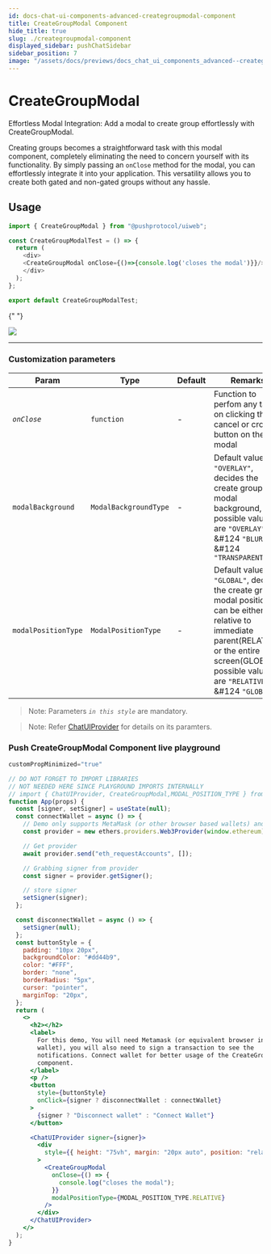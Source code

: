 ```yaml
---
id: docs-chat-ui-components-advanced-creategroupmodal-component
title: CreateGroupModal Component
hide_title: true
slug: ./creategroupmodal-component
displayed_sidebar: pushChatSidebar
sidebar_position: 7
image: "/assets/docs/previews/docs_chat_ui_components_advanced--creategroupmodal_component.png"
---
```


# CreateGroupModal

Effortless Modal Integration: Add a modal to create group effortlessly with CreateGroupModal.

Creating groups becomes a straightforward task with this modal component, completely eliminating the need to concern yourself with its functionality. By simply passing an `onClose` method for the modal, you can effortlessly integrate it into your application. This versatility allows you to create both gated and non-gated groups without any hassle.


<Head>
  <title>CreateGroupModal | UI Components (@pushprotocol/uiweb) | Push Chat | Push
    Documentation</title>
</Head>


## Usage

<Tabs className="codetabs" groupId="code-examples">
  <TabItem  value="react" attributes={{className: "codetab react"}} default>

```typescript
import { CreateGroupModal } from "@pushprotocol/uiweb";

const CreateGroupModalTest = () => {
  return (
    <div>
    <CreateGroupModal onClose={()=>{console.log('closes the modal')}}/>
    </div>
  );
};

export default CreateGroupModalTest;
```

{" "}

<ModalContainer>
  <img
    src={
      require("/static/assets/docs/chat/ui-components/advanced/integrate-advanced-creategroupmodal-component/create-group-modal.png")
        .default
    }
  />
</ModalContainer>

  </TabItem>
</Tabs>

---

### Customization parameters

| Param               | Type                  | Default | Remarks                                                                                                                                                                                                       |
| ------------------- | --------------------- | ------- | ------------------------------------------------------------------------------------------------------------------------------------------------------------------------------------------------------------- |
| _`onClose`_         | `function`            | -       | Function to perfom any task on clicking the cancel or cross button on the modal                                                                                                                               |
| `modalBackground`   | `ModalBackgroundType` | -       | Default value is `"OVERLAY"`, decides the create group modal background, possible values are `"OVERLAY"` &#124 `"BLUR"` &#124 `"TRANSPARENT"`                                                                 |
| `modalPositionType` | `ModalPositionType`   | -       | Default value is `"GLOBAL"`, decides the create group modal position, it can be either relative to immediate parent(RELATIVE) or the entire screen(GLOBAL), possible values are `"RELATIVE"` &#124 `"GLOBAL"` |

> Note: Parameters _`in this style`_ are mandatory.

> Note: Refer [ChatUIProvider](/docs/chat/ui-components/Advanced/ChatUIProvider/) for details on its paramters.

### Push CreateGroupModal Component live playground

```jsx live
customPropMinimized="true"

// DO NOT FORGET TO IMPORT LIBRARIES
// NOT NEEDED HERE SINCE PLAYGROUND IMPORTS INTERNALLY
// import { ChatUIProvider, CreateGroupModal,MODAL_POSITION_TYPE } from @pushprotocol/uiweb;
function App(props) {
  const [signer, setSigner] = useState(null);
  const connectWallet = async () => {
    // Demo only supports MetaMask (or other browser based wallets) and gets provider that injects as window.ethereum into each page
    const provider = new ethers.providers.Web3Provider(window.ethereum);

    // Get provider
    await provider.send("eth_requestAccounts", []);

    // Grabbing signer from provider
    const signer = provider.getSigner();

    // store signer
    setSigner(signer);
  };

  const disconnectWallet = async () => {
    setSigner(null);
  };
  const buttonStyle = {
    padding: "10px 20px",
    backgroundColor: "#dd44b9",
    color: "#FFF",
    border: "none",
    borderRadius: "5px",
    cursor: "pointer",
    marginTop: "20px",
  };
  return (
    <>
      <h2></h2>
      <label>
        For this demo, You will need Metamask (or equivalent browser injected
        wallet), you will also need to sign a transaction to see the
        notifications. Connect wallet for better usage of the CreateGroupModal
        component.
      </label>
      <p />
      <button
        style={buttonStyle}
        onClick={signer ? disconnectWallet : connectWallet}
      >
        {signer ? "Disconnect wallet" : "Connect Wallet"}
      </button>

      <ChatUIProvider signer={signer}>
        <div
          style={{ height: "75vh", margin: "20px auto", position: "relative" }}
        >
          <CreateGroupModal
            onClose={() => {
              console.log("closes the modal");
            }}
            modalPositionType={MODAL_POSITION_TYPE.RELATIVE}
          />
        </div>
      </ChatUIProvider>
    </>
  );
}
```
